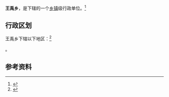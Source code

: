 {{中国乡级行政区|14/07/29/202/000}}

'''王禹乡'''，是{{PRC admin/fullname|14/07/29/202/000|3}}下辖的一个[[乡镇|乡镇]]级行政单位。<ref>{{PRC admin/ref sgc|{{PRC admin/parent|14/07/29/202/000}}}}</ref>

== 行政区划 ==

王禹乡下辖以下地区：<ref>{{PRC admin/ref sgc|14/07/29/202/000}}</ref>

{{PRC admin/children|14/07/29/202/000}}。

== 参考资料 ==

{{reflist}}

{{行政区划小作品}}
{{PRC admin/navcat|14/07/29/202/000}}